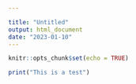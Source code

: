 ```yaml
---

title: "Untitled"
output: html_document
date: "2023-01-10"
---
```


```r
knitr::opts_chunk$set(echo = TRUE)
```

```r
print("This is a test")
```


